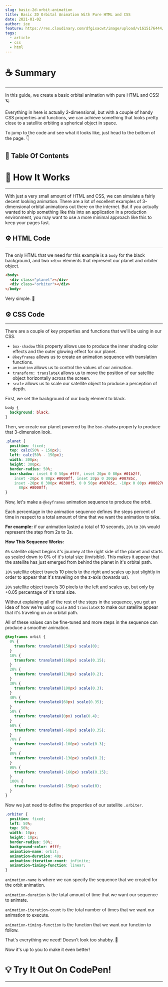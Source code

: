 ```yaml
---
slug: basic-2d-orbit-animation
title: Basic 2D Orbital Animation With Pure HTML and CSS
date: 2021-01-02
author: ice
feature: https://res.cloudinary.com/dfgixacwt/image/upload/v1615176444/articles/advanced-css-animation/2d-orbital_fjnw2w.jpg
tags:
  - article
  - css
  - html
---
```


# ☕️ Summary

---

In this guide, we create a basic orbital animation with pure HTML and CSS! 🪐

Everything in here is actually 2-dimensional, but with a couple of handy CSS properties and functions, we can achieve something that looks pretty close to a satellite orbiting a spherical object in space.

To jump to the code and see what it looks like, just head to the bottom of the page. 👇

## 📝 Table Of Contents

# 🔬 How It Works

---

With just a very small amount of HTML and CSS, we can simulate a fairly decent looking animation. There are a lot of excellent examples of 3-dimensional orbital animations out there on the internet. But if you actually wanted to ship something like this into an application in a production environment, you may want to use a more minimal approach like this to keep your pages fast.

## ⚙️ HTML Code

---

The only HTML that we need for this example is a `body` for the black background, and two `<div>` elements that represent our planet and orbiter object.

```html
<body>
  <div class="planet"></div>
  <div class="orbiter"></div>
</body>
```

Very simple. 🙂

## ⚙️ CSS Code

---

There are a couple of key properties and functions that we'll be using in our CSS.

- `box-shadow` this property allows use to produce the inner shading color effects and the outer glowing effect for our planet.
- `@keyframes` allows us to create an animation sequence with translation functions.
- `animation` allows us to control the values of our animation.
- `transform: translateX` allows us to move the position of our satellite object horizontally across the screen.
- `scale` allows us to scale our satellite object to produce a perception of depth.

First, we set the background of our body element to black.

```css
body {
  background: black;
}
```

Then, we create our planet powered by the `box-shadow` property to produce that 3-dimension look.

```css
.planet {
  position: fixed;
  top: calc(50% - 150px);
  left: calc(50% - 150px);
  width: 300px;
  height: 300px;
  border-radius: 50%;
  box-shadow: inset 0 0 50px #fff, inset 20px 0 80px #01b2ff,
    inset -20px 0 80px #8000ff, inset 20px 0 300px #00785c,
    inset -20px 0 300px #8300f5, 0 0 50px #00785c, -10px 0 80px #000278, 10px 0
      80px #8000ff;
}
```

Now, let's make a `@keyframes` animation sequence to produce the orbit.

Each percentage in the animation sequence defines the steps percent of time in respect to a total amount of time that we want the animation to take.

**For example:** if our animation lasted a total of 10 seconds, `20%` to `30%` would represent the step from 2s to 3s.

**How This Sequence Works:**

`0%` satellite object begins it's journey at the right side of the planet and starts as scaled down to 0% of it's total size (invisible). This makes it appear that the satellite has just emerged from behind the planet in it's orbital path.

`10%` satellite object travels 10 pixels to the right and scales up just slightly in order to appear that it's traveling on the z-axis (towards us).

`20%` satellite object travels 30 pixels to the left and scales up, but only by +0.05 percentage of it's total size.

Without explaining all of the rest of the steps in the sequence, you get an idea of how we're using `scale` and `translateX` to make our satellite appear that it's traveling on an orbital path.

All of these values can be fine-tuned and more steps in the sequence can produce a smoother animation.

```css
@keyframes orbit {
  0% {
    transform: translateX(150px) scale(0);
  }
  10% {
    transform: translateX(160px) scale(0.15);
  }
  20% {
    transform: translateX(130px) scale(0.2);
  }
  30% {
    transform: translateX(100px) scale(0.3);
  }
  40% {
    transform: translateX(60px) scale(0.35);
  }
  50% {
    transform: translateX(0px) scale(0.4);
  }
  60% {
    transform: translateX(-60px) scale(0.35);
  }
  70% {
    transform: translateX(-100px) scale(0.3);
  }
  80% {
    transform: translateX(-130px) scale(0.2);
  }
  90% {
    transform: translateX(-160px) scale(0.15);
  }
  100% {
    transform: translateX(-150px) scale(0);
  }
}
```

Now we just need to define the properties of our satellite `.orbiter`.

```css
.orbiter {
  position: fixed;
  left: 50%;
  top: 50%;
  width: 10px;
  height: 10px;
  border-radius: 50%;
  background-color: #fff;
  animation-name: orbit;
  animation-duration: 40s;
  animation-iteration-count: infinite;
  animation-timing-function: linear;
}
```

`animation-name` is where we can specify the sequence that we created for the orbit animation.

`animation-duration` is the total amount of time that we want our sequence to animate.

`animation-iteration-count` is the total number of times that we want our animation to execute.

`animation-timing-function` is the function that we want our function to follow.

That's everything we need! Doesn't look too shabby. 🎉

Now it's up to you to make it even better!

# 💡 Try It Out On CodePen!

---


<div>
  <CodePen hash="PoGRorp" user="ahoward2" height={500} />
</div>
